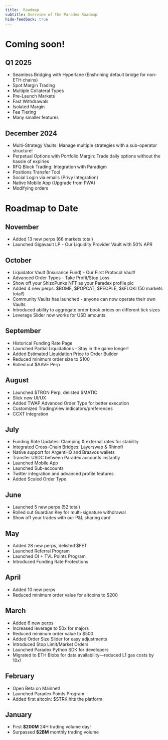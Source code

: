 ```yaml
---
title:  Roadmap
subtitle: Overview of the Paradex Roadmap
hide-feedback: true
---
```


# Coming soon!

## Q1 2025

* Seamless Bridging with Hyperlane (Enshrining default bridge for non-ETH chains)
* Spot Margin Trading
* Multiple Collateral Types
* Pre-Launch Markets
* Fast Withdrawals
* Isolated Margin
* Fee Tiering
* Many smaller features

## December 2024

* Multi-Strategy Vaults: Manage multiple strategies with a sub-operator structure! 
* Perpetual Options with Portfolio Margin: Trade daily options without the hassle of expiries
* RFQ Block Trading: Integration with Paradigm
* Positions Transfer Tool
* Social Login via emails (Privy Integration)
* Native Mobile App (Upgrade from PWA)
* Modifying orders

# Roadmap to Date

## November

* Added 13 new perps (66 markets total)
* Launched Gigavault LP - Our Liquidity Provider Vault with 50% APR 

## October

* Liquidator Vault (Insurance Fund) - Our First Protocol Vault!
* Advanced Order Types - Take Profit/Stop Loss 
* Show off your ShizoPunks NFT as your Paradex profile pic ️
* Added 4 new perps: \$BOME, \$POPCAT, \$PEOPLE, \$kFLOKI (50 markets total!) 
* Community Vaults has launched - anyone can now operate their own Vaults 
* Introduced ability to aggregate order book prices on different tick sizes 
* Leverage Slider now works for USD amounts 

## September

* Historical Funding Rate Page
* Launched Partial Liquidations - Stay in the game longer! 
* Added Estimated Liquidation Price to Order Builder 
* Reduced minimum order size to $100 
* Rolled out \$AAVE Perp 

## August

* Launched \$TRON Perp, delisted \$MATIC 
* Slick new UI/UX 
* Added TWAP Advanced Order Type for better execution 
* Customized TradingView indicators/preferences 
* CCXT Integration 

## July

* Funding Rate Updates: Clamping & external rates for stability 
* Integrated Cross-Chain Bridges: Layerswap & Rhinofi 
* Native support for ArgentHQ and Braavos wallets 
* Transfer USDC between Paradex accounts instantly
* Launched Mobile App 
* Launched Sub-accounts 
* Twitter integration and advanced profile features
* Added Scaled Order Type

## June

* Launched 5 new perps (52 total) 
* Rolled out Guardian Key for multi-signature withdrawal 
* Show off your trades with our P\&L sharing card 

## May

* Added 28 new perps, delisted \$FET
* Launched Referral Program 
* Launched OI + TVL Points Program
* Introduced Funding Rate Protections

## April

* Added 10 new perps
* Reduced minimum order value for altcoins to $200

## March

* Added 6 new perps
* Increased leverage to 50x for majors
* Reduced minimum order value to $500 
* Added Order Size Slider for easy adjustments 
* Introduced Stop Limit/Market Orders 
* Launched Paradex Python SDK for developers 
* Migrated to ETH Blobs for data availability—reduced L1 gas costs by 10x! 

## February

* Open Beta on Mainnet!
* Launched Paradex Points Program 
* Added first altcoin: \$STRK hits the platform 

## January

* First **$200M** 24H trading volume day! 
* Surpassed **$2BM** monthly trading volume 
